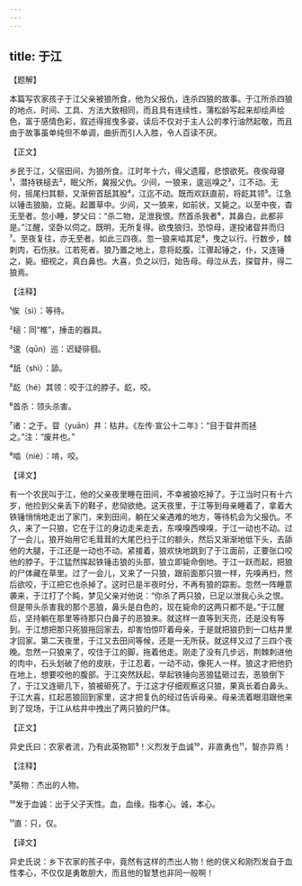 ```yaml
---
---
---
```

title: 于江
---




【题解】


本篇写农家孩子于江父亲被狼所食，他为父报仇，连杀四狼的故事。于江所杀四狼的地点、时间、工具、方法大致相同，而且具有连续性，蒲松龄写起来却绘声绘色，富于感情色彩，叙述得摇曳多姿，读后不仅对于主人公的孝行油然起敬，而且由于故事虽单纯但不单调，曲折而引人入胜，令人百读不厌。


【正文】

乡民于江，父宿田间，为狼所食。江时年十六，得父遗履，悲恨欲死。夜俟母寝¹，潜持铁槌去²，眠父所，冀报父仇。少间，一狼来，逡巡嗅之³，江不动。无何，摇尾扫其额，又渐俯首舐其股⁴，江迄不动。既而欢跃直前，将龁其领⁵。江急以锤击狼脑，立毙。起置草中。少间，又一狼来，如前状，又毙之。以至中夜，杳无至者。忽小睡，梦父曰：“杀二物，足泄我恨。然首杀我者⁶，其鼻白，此都非是。”江醒，坚卧以伺之。既明，无所复得。欲曳狼归，恐惊母，遂投诸眢井而归⁷。至夜复往，亦无至者。如此三四夜。忽一狼来啮其足⁸，曳之以行。行数步，棘刺肉，石伤肤。江若死者。狼乃置之地上，意将龁腹。江骤起锤之，仆，又连锤之，毙。细视之，真白鼻也。大喜，负之以归，始告母。母泣从去，探眢井，得二狼焉。

【注释】


¹俟（sì）：等待。

²槌：同“椎”，捶击的器具。

³逡（qūn）巡：迟疑徘徊。

⁴舐（shì）：舔。

⁵龁（hé）其领：咬于江的脖子。龁，咬。

⁶首杀：领头杀害。

⁷诸：之于。眢（yuān）井：枯井。《左传·宣公十二年》：“目于眢井而拯之。”注：“废井也。”

⁸啮（niè）：啃，咬。





【译文】


有一个农民叫于江，他的父亲夜里睡在田间，不幸被狼吃掉了。于江当时只有十六岁，他捡到父亲丢下的鞋子，悲恸欲绝。这天夜里，于江等到母亲睡着了，拿着大铁锤悄悄地走出了家门，来到田间，躺在父亲遇难的地方，等待机会为父报仇。不久，来了一只狼，它在于江的身边走来走去，东嗅嗅西嗅嗅，于江一动也不动。过了一会儿，狼开始用它毛茸茸的大尾巴扫于江的额头，然后又渐渐地低下头，去舔他的大腿，于江还是一动也不动。紧接着，狼欢快地跳到了于江面前，正要张口咬他的脖子。于江猛然挥起铁锤击狼的头部，狼立即毙命倒地。于江一跃而起，把狼的尸体藏在草里。过了一会儿，又来了一只狼，跟前面那只狼一样，先嗅再扫，然后欲咬，于江把它也杀掉了。这时已是半夜时分，不再有狼的踪影。忽然一阵睡意袭来，于江打了个盹，梦见父亲对他说：“你杀了两只狼，已足以泄我心头之恨。但是带头杀害我的那个恶狼，鼻头是白色的，现在毙命的这两只都不是。”于江醒后，坚持躺在那里等待那只白鼻子的恶狼来。就这样一直等到天亮，还是没有等到。于江想把那只死狼拖回家去，却害怕惊吓着母亲，于是就把狼扔到一口枯井里才回家。第二天夜里，于江又去田间等候，还是一无所获。就这样又过了三四个夜晚。忽然一只狼来了，咬住于江的脚，拖着他走。刚走了没有几步远，荆棘刺进他的肉中，石头划破了他的皮肤，于江忍着，一动不动，像死人一样。狼这才把他扔在地上，想要咬他的腹部。于江突然跃起，举起铁锤向恶狼猛砸过去，恶狼倒下了，于江又连砸几下，狼被砸死了。于江这才仔细观察这只狼，果真长着白鼻头。于江大喜，扛起恶狼回到家里，这才把复仇的经过告诉母亲。母亲流着眼泪跟他来到了现场，于江从枯井中拽出了两只狼的尸体。


【正文】

异史氏曰：农家者流，乃有此英物耶⁹！义烈发于血诚¹⁰，非直勇也¹¹，智亦异焉！

【注释】


⁹英物：杰出的人物。

¹⁰发于血诚：出于父子天性。血，血缘。指孝心。诚，本心。

¹¹直：只，仅。





【译文】


异史氏说：乡下农家的孩子中，竟然有这样的杰出人物！他的侠义和刚烈发自于血性孝心，不仅仅是勇敢胆大，而且他的智慧也非同一般啊！